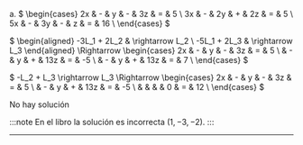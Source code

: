 a. $
\begin{cases}
2x & - &  y & - & 3z & = &  5 \\
3x & - & 2y & + & 2z & = &  5 \\
5x & - & 3y & - &  z & = & 16 \\
\end{cases}
$

$
\begin{aligned}
-3L_1 + 2L_2 & \rightarrow L_2 \\
-5L_1 + 2L_3 & \rightarrow L_3
\end{aligned}
\Rightarrow
\begin{cases}
2x & - & y & - &  3z & = &  5 \\
   & - & y & + & 13z & = & -5 \\
   & - & y & + & 13z & = &  7 \\
\end{cases}
$

$
-L_2 + L_3 \rightarrow L_3 \Rightarrow
\begin{cases}
2x & - & y & - &  3z & = & 5 \\
   & - & y & + & 13z & = & -5 \\
   &   &   &   &  0 & = & 12 \\
\end{cases}
$

No hay solución

:::note
En el libro la solución es incorrecta $(1, -3, -2)$.
:::

---
